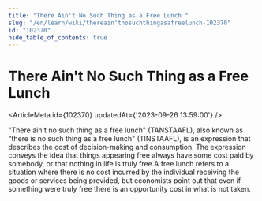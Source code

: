 ```yaml
---
title: "There Ain't No Such Thing as a Free Lunch "
slug: "/en/learn/wiki/thereain'tnosuchthingasafreelunch-102370"
id: "102370"
hide_table_of_contents: true
---
```



# There Ain't No Such Thing as a Free Lunch 

<ArticleMeta id={102370} updatedAt={'2023-09-26 13:59:00'} />
<div className='border-solid border-b border-t-0 my-4 border-[var(--ifm-color-gray-300)]' />

"There ain't no such thing as a free lunch" (TANSTAAFL), also known as "there is no such thing as a free lunch" (TINSTAAFL), is an expression that describes the cost of decision-making and consumption. The expression conveys the idea that things appearing free always have some cost paid by somebody, or that nothing in life is truly free.A free lunch refers to a situation where there is no cost incurred by the individual receiving the goods or services being provided, but economists point out that even if something were truly free there is an opportunity cost in what is not taken.
